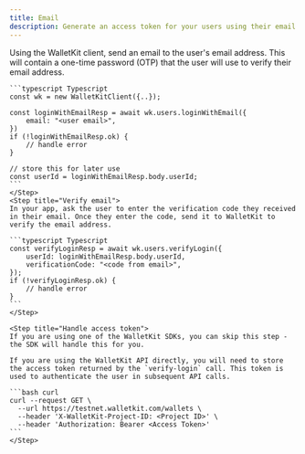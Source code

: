 ```yaml
---
title: Email
description: Generate an access token for your users using their email address
---
```


<Steps>
    <Step title="Send an email with OTP">
    Using the WalletKit client, send an email to the user's email address. This will contain a one-time password (OTP) that the user will use to verify their email address.

    ```typescript Typescript
    const wk = new WalletKitClient({..});

    const loginWithEmailResp = await wk.users.loginWithEmail({
        email: "<user email>",
    })
    if (!loginWithEmailResp.ok) {
        // handle error
    }

    // store this for later use
    const userId = loginWithEmailResp.body.userId;
    ```
    </Step>
    <Step title="Verify email">
    In your app, ask the user to enter the verification code they received in their email. Once they enter the code, send it to WalletKit to verify the email address.

    ```typescript Typescript
    const verifyLoginResp = await wk.users.verifyLogin({
        userId: loginWithEmailResp.body.userId,
        verificationCode: "<code from email>",
    });
    if (!verifyLoginResp.ok) {
        // handle error
    }
    ```
    </Step>

    <Step title="Handle access token">
    If you are using one of the WalletKit SDKs, you can skip this step - the SDK will handle this for you.

    If you are using the WalletKit API directly, you will need to store the access token returned by the `verify-login` call. This token is used to authenticate the user in subsequent API calls.

    ```bash curl
    curl --request GET \
      --url https://testnet.walletkit.com/wallets \
      --header 'X-WalletKit-Project-ID: <Project ID>' \
      --header 'Authorization: Bearer <Access Token>'
    ```
    </Step>
</Steps>
